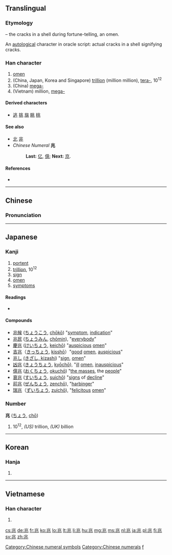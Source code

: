 ==Translingual==
===Etymology===
{{liushu|p}} – the cracks in a shell during fortune-telling, an omen.

An [[autological]] character in oracle script: actual cracks in a shell signifying cracks.

===Han character===
{{Han char|rn=10|rad=儿|as=04|sn=6|four=3211<sub>3</sub>|canj=中一山人 (LMUO)|ids=⿻[[儿]]⿰[[冫]]⿱[[丿]][[丶]]}}

# [[omen]]
#(China, Japan, Korea and Singapore) [[trillion]] (million million), [[tera-]], 10<sup>12</sup>
#(China) [[mega-]]
#(Vietnam) million, [[mega-]]

====Derived characters====
* [[逃]] [[挑]] [[旐]] [[眺]] [[桃]]

====See also====
* [[北]] [[非]] <!-- visually similar -->
*''Chinese Numeral'' '''兆'''
*:'''Last:''' [[亿]], [[億]]; '''Next:''' [[京]]. 

====References====
* {{Han ref|kx=0124.030|dkj=01347|dj=0260.040|hdz=10268.020|uh=5146|ud=20806|bh=A5FC|bd=42492}}

[[Category:Chinese numeral symbols]]
[[Category:Chinese numerals]]

----

==Chinese==
{{zh-forms}}

===Pronunciation===
{{zh-pron
|m=zhào
|c=siu6
|mn=tiāu
|mc=y
|oc=y
|ma=
|cat=n,num
}}

----

==Japanese==

===Kanji===
{{ja-kanji|grade=4|rs=儿04}}

# [[portent]]
# [[trillion]], 10<sup>12</sup>
# [[sign]]
# [[omen]]
# [[symptoms]]

====Readings====
* {{ja-readings
|goon=[[じょう]] (jō) {{qualifier|non-[[w:Jōyō kanji|Jōyō]] reading}}
|kanon=[[ちょう]] (chō) < [[てう]] (teu)
|kun=[[きざす]] ([[兆す]], kizasu), [[きざし]] ([[兆し]], kizashi)
|nanori=[[とき]] (toki), [[よし]] (yoshi)}}

====Compounds====
* [[兆候]] ([[ちょうこう]], [[chōkō]]) "[[symptom]], [[indication]]"
* [[兆民]] ([[ちょうみん]], [[chōmin]]), "[[everybody]]"
* [[慶兆]] ([[けいちょう]], [[keichō]]) "[[auspicious]] [[omen]]"
* [[吉兆]]（[[きっちょう]], [[kisshō]]）"[[good]] [[omen]], [[auspicious]]"
* [[兆し]] [[(きざし, kizashi]]) "[[sign]], [[omen]]"
* [[凶兆]] ([[きょうちょう]], [[kyōchō]]), "[[ill]] [[omen]], [[inauspicious]]"
* [[億兆]] ([[おくちょう]], [[okuchō]]) "[[the masses]], the [[people]]"
* [[衰兆]] ([[すいちょう]], [[suichō]]) "[[signs]] of [[decline]]"
* [[前兆]] ([[ぜんちょう]], [[zenchō]]), "[[harbinger]]"
* [[瑞兆]]（[[ずいちょう]], [[zuichō]]), "[[felicitous]] [[omen]]"

===Number===
'''兆''' ([[ちょう]], [[chō]])

# 10<sup>12</sup>, ''(US)'' trillion, ''(UK)'' billion

[[Category:Japanese numeral symbols| f]]

----

==Korean==

===Hanja===
{{ko-hanja|hangeul=조|rv=jo|mr=cho}}

# {{defn|lang=ko|sort=儿04}}

----

==Vietnamese==

===Han character===
{{vi-hantu|[[triệu]], [[diệu]], [[điềm]], [[giệu]]|rs=儿04}}

# {{defn|lang=vi|sort=儿04}}

[[cs:兆]]
[[de:兆]]
[[fr:兆]]
[[ko:兆]]
[[lo:兆]]
[[lt:兆]]
[[li:兆]]
[[hu:兆]]
[[mg:兆]]
[[ms:兆]]
[[nl:兆]]
[[ja:兆]]
[[pl:兆]]
[[fi:兆]]
[[sv:兆]]
[[zh:兆]]